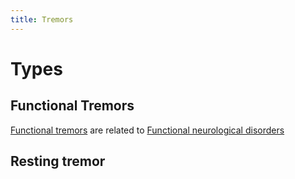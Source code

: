 ```yaml
---
title: Tremors
---
```




# Types


## Functional Tremors

[Functional tremors]({{< var ref-functional-tremor.path >}}) are related to [Functional neurological disorders]({{< var ref-functional-neurological-disorder.path >}})


## Resting tremor
